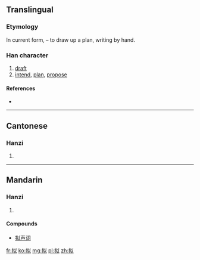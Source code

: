 {{also|擬}}
==Translingual==
{{zh-hanzi-box|拟|[[擬]]}}

===Etymology===
{{Han simp|擬|f=疑|t=以}}

In current form, {{Han compound|手|alt1=扌|t1=hand|以|ls=psc|c1=s|c2=p}} – to draw up a plan, writing by hand.

===Han character===
{{Han char|rn=64|rad=手|as=05|sn=8|four=|canj=手女戈人 (QVIO)}}

# [[draft]]
# [[intend]], [[plan]], [[propose]]

====References====
* {{Han ref|kx=0427.161|dkj=11984|hdz=31846.020|uh=62DF|ud=25311}}

----

==Cantonese==

===Hanzi===
{{yue-hanzi|jyut=|y=yi5|tra=擬}}

# {{defn|lang=yue|sort=手05}}

----

==Mandarin==

===Hanzi===
{{cmn-hanzi|tra=擬|pin=[[nǐ]] ([[ni3]])|wg=ni<sup>3</sup>}}

# {{defn|lang=cmn|sort=手05}}

====Compounds====
*[[拟声词]]

[[fr:拟]]
[[ko:拟]]
[[mg:拟]]
[[pl:拟]]
[[zh:拟]]